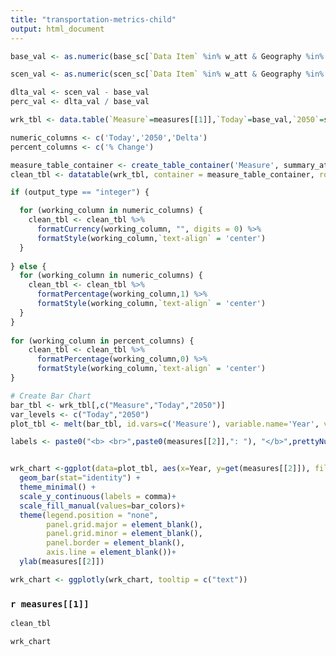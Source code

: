 ```yaml
---
title: "transportation-metrics-child"
output: html_document
---
```

```r

base_val <- as.numeric(base_sc[`Data Item` %in% w_att & Geography %in% w_geo & Grouping %in% w_grp,sum(Value)])

scen_val <- as.numeric(scen_sc[`Data Item` %in% w_att & Geography %in% w_geo & Grouping %in% w_grp,sum(Value)])

dlta_val <- scen_val - base_val
perc_val <- dlta_val / base_val

wrk_tbl <- data.table(`Measure`=measures[[1]],`Today`=base_val,`2050`=scen_val,`Delta`=dlta_val,`% Change`=perc_val)

numeric_columns <- c('Today','2050','Delta')
percent_columns <- c('% Change')

measure_table_container <- create_table_container('Measure', summary_attributes, summary_columns)
clean_tbl <- datatable(wrk_tbl, container = measure_table_container, rownames = FALSE, options = list(pageLength = 10, columnDefs = list(list(className = 'dt-center', targets =1:4))))

if (output_type == "integer") {

  for (working_column in numeric_columns) {
    clean_tbl <- clean_tbl %>% 
      formatCurrency(working_column, "", digits = 0) %>%
      formatStyle(working_column,`text-align` = 'center')
  }
  
} else {
  for (working_column in numeric_columns) {
    clean_tbl <- clean_tbl %>% 
      formatPercentage(working_column,1) %>%
      formatStyle(working_column,`text-align` = 'center')
  }
}
  
for (working_column in percent_columns) {
    clean_tbl <- clean_tbl %>% 
      formatPercentage(working_column,0) %>%
      formatStyle(working_column,`text-align` = 'center')
}

# Create Bar Chart
bar_tbl <- wrk_tbl[,c("Measure","Today","2050")]
var_levels <- c("Today","2050")
plot_tbl <- melt(bar_tbl, id.vars=c('Measure'), variable.name='Year', value.name = measures[[2]])

labels <- paste0("<b> <br>",paste0(measures[[2]],": "), "</b>",prettyNum(round(plot_tbl[,get(measures[[2]])], 0), big.mark = ",")) %>% lapply(htmltools::HTML)


wrk_chart <-ggplot(data=plot_tbl, aes(x=Year, y=get(measures[[2]]), fill = Year,text=labels)) +
  geom_bar(stat="identity") +
  theme_minimal() +
  scale_y_continuous(labels = comma)+
  scale_fill_manual(values=bar_colors)+
  theme(legend.position = "none",
        panel.grid.major = element_blank(),
        panel.grid.minor = element_blank(),
        panel.border = element_blank(),
        axis.line = element_blank())+
  ylab(measures[[2]])

wrk_chart <- ggplotly(wrk_chart, tooltip = c("text"))

```

### `r measures[[1]]`

```r
clean_tbl

wrk_chart
```